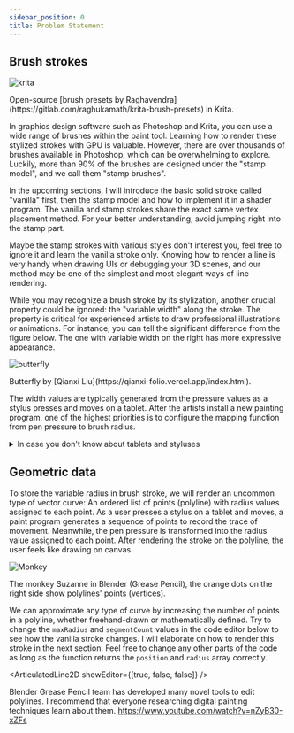 ```yaml
---
sidebar_position: 0
title: Problem Statement
---
```


## Brush strokes

![krita](https://gitlab.com/raghukamath/krita-brush-presets/-/raw/master/preview.png)

<figcaption>
Open-source [brush presets by Raghavendra](https://gitlab.com/raghukamath/krita-brush-presets) in Krita.
</figcaption>

In graphics design software such as Photoshop and Krita, you can use a wide range of brushes within the paint tool.
Learning how to render these stylized strokes with GPU is valuable.
However, there are over thousands of brushes available in Photoshop, which can be overwhelming to explore.
Luckily, more than 90% of the brushes are designed under the "stamp model", and we call them "stamp brushes".

In the upcoming sections, I will introduce the basic solid stroke called "vanilla" first,
then the stamp model and how to implement it in a shader program.
The vanilla and stamp strokes share the exact same vertex placement method.
For your better understanding, avoid jumping right into the stamp part.

Maybe the stamp strokes with various styles don't interest you, feel free to ignore it and learn the vanilla stroke only.
Knowing how to render a line is very handy when drawing UIs or debugging your 3D scenes,
and our method may be one of the simplest and most elegant ways of line rendering.

While you may recognize a brush stroke by its stylization, another crucial property could be ignored:
the "variable width" along the stroke.
The property is critical for experienced artists to draw professional illustrations or animations.
For instance, you can tell the significant difference from the figure below.
The one with variable width on the right has more expressive appearance.

![butterfly](./butterfly-compare.png)

<figcaption>
    Butterfly by [Qianxi Liu](https://qianxi-folio.vercel.app/index.html).
</figcaption>

The width values are typically generated from the pressure values as a stylus presses and moves on a tablet.
After the artists install a new painting program,
one of the highest priorities is to configure the mapping function from pen pressure to brush radius.

<details>
  <summary>In case you don't know about tablets and styluses</summary>

Digital artists paint with dedicated devices: Graphics Tablet and Stylus.
If you're unfamiliar with tablets and styluses, you can watch the video below for more information:

[![Tablet](https://img.youtube.com/vi/83BRMfjJXIk/maxresdefault.jpg)](https://www.youtube.com/watch?app=desktop&v=83BRMfjJXIk)

</details>

## Geometric data

To store the variable radius in brush stroke, we will render an uncommon type of vector curve:
An ordered list of points (polyline) with radius values assigned to each point.
As a user presses a stylus on a tablet and moves, a paint program generates a sequence of points to record the trace of movement.
Meanwhile, the pen pressure is transformed into the radius value assigned to each point.
After rendering the stroke on the polyline, the user feels like drawing on canvas.

![Monkey](./monkey.png)

<figcaption>
The monkey Suzanne in Blender (Grease Pencil), the orange dots on the right side show polylines' points (vertices).
</figcaption>

We can approximate any type of curve by increasing the number of points in a polyline, whether freehand-drawn or mathematically defined.
Try to change the `maxRadius` and `segmentCount` values in the code editor below to see how the vanilla stroke changes.
I will elaborate on how to render this stroke in the next section.
Feel free to change any other parts of the code as long as the function returns the `position` and `radius` array correctly.


<ArticulatedLine2D showEditor={[true, false, false]} />

Blender Grease Pencil team has developed many novel tools to edit polylines.
I recommend that everyone researching digital painting techniques learn about them.
https://www.youtube.com/watch?v=nZyB30-xZFs